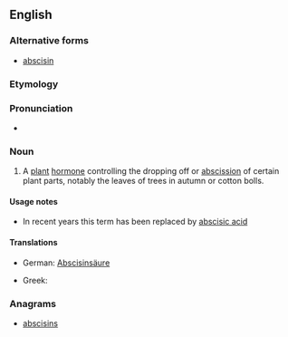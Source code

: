 ==English==

===Alternative forms===
* [[abscisin]]

===Etymology===
{{suffix|abscission|in}}

===Pronunciation===
* {{a|US}} {{IPA|/ˈæb.sə.sən/|/æb.ˈsɪs.ən/}}

===Noun===
{{wikipedia}}
{{en-noun}}

# {{context|biochemistry|dated}} A [[plant]] [[hormone]] controlling the dropping off or [[abscission]] of certain plant parts, notably the leaves of trees in autumn or cotton bolls.

====Usage notes====
* In recent years this term has been replaced by [[abscisic acid]]

====Translations====
{{trans-top|plant hormone}}
* German: [[Abscisinsäure]] {{f}}
{{trans-mid}}
* Greek: {{t|el|αποσκισίνη|f|tr=aposkisíni|sc=Grek}}
{{trans-bottom}}

===Anagrams===
* [[abscisins#English|abscisins]]